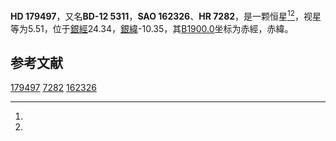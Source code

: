 {{Starbox begin
| name = HD 179497
}}
{{Starbox observe
| epoch = [[J2000.0|J2000.0]]
| constell = {{星座名待查}}<ref name=SIMBAD>{{cite web
 | url=http://simbad.u-strasbg.fr/simbad/sim-id?Ident=HR+7282
 | title =Pulsating variable Star
 | publisher=Centre de Données astronomiques de Strasbourg
 | work=SIMBAD
 | accessdate=2012-07-13}}</ref><ref name=DATA>{{cite web
 | url=http://vizier.u-strasbg.fr/viz-bin/VizieR-5?-out.add=.&-source=5050&-corr=PK=HR&-out.max=9999&HR=7282
 | title=VizieR Detailed Page
 | accessdate=2012-07-13
 | archive-date=2016-03-05
 | archive-url=https://web.archive.org/web/20160305221534/http://vizier.u-strasbg.fr/viz-bin/VizieR-5?-out.add=.&-source=5050&-corr=PK=HR&-out.max=9999&HR=7282
 | dead-url=no
 }}</ref>
| 星官 = 
| ra = {{RA|19|13|15.5}}<ref name=SIMBAD /><ref name=DATA />
| dec = {{DEC|-12|16|57}}<ref name=SIMBAD /><ref name=DATA />
| appmag_v = 5.51<ref name=SIMBAD /><ref name=DATA />
}}
{{Starbox character
| class = gK4<ref name=SIMBAD /><ref name=DATA />
| b-v = 1.44<ref name=SIMBAD /><ref name=DATA />
| u-b = <ref name=SIMBAD /><ref name=DATA />
| r-i = <ref name=SIMBAD /><ref name=DATA />
| variable = 
}}
{{Starbox astrometry
| radial_v = 
| prop_mo_ra = -18
| parallax = 
| p_error = 
}}
{{Starbox catalog
| names =BD-12 5311，[[SAO星表|SAO]] 162326，[[HD星表|HD]] 179497，[[HR星表|HR]] 7282}}
{{Starbox reference |Simbad=HR+7282}}
{{Starbox end}}

'''HD 179497'''，又名'''BD-12 5311'''，'''SAO 162326'''、'''HR 7282'''，是一颗恒星<ref name=SIMBAD /><ref name=DATA />，视星等为5.51，位于[[銀道座標系|銀經]]24.34，[[銀道座標系|銀緯]]-10.35，其[[B1900.0|B1900.0]]坐标为赤經{{RA|19|7|40.1}}，赤緯{{DEC|-12|-10.35|1}}。

== 参考文献 ==
{{reflist}}

{{star-stub}}

[[Category:HD和HDE天體|179497]]
[[Category:HR天體|7282]]
[[Category:SAO天體|162326]]
